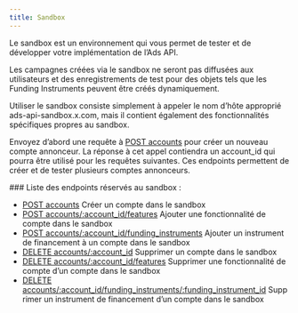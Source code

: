 ```yaml
---
title: Sandbox
---
```


Le sandbox est un environnement qui vous permet de tester et de développer votre implémentation de l’Ads API.

Les campagnes créées via le sandbox ne seront pas diffusées aux utilisateurs et des enregistrements de test pour des objets tels que les Funding Instruments peuvent être créés dynamiquement.

Utiliser le sandbox consiste simplement à appeler le nom d’hôte approprié ads-api-sandbox.x.com, mais il contient également des fonctionnalités spécifiques propres au sandbox.

Envoyez d’abord une requête à [POST accounts](/fr/x-ads-api/campaign-management#post-accounts) pour créer un nouveau compte annonceur. La réponse à cet appel contiendra un account_id qui pourra être utilisé pour les requêtes suivantes. Ces endpoints permettent de créer et de tester plusieurs comptes annonceurs.

<div id="sandbox-only-endpoint-list">
  ### Liste des endpoints réservés au sandbox :
</div>

* [POST accounts](/fr/x-ads-api/campaign-management#post-accounts) Créer un compte dans le sandbox
* [POST accounts/:account_id/features](/fr/x-ads-api/campaign-management#post-accounts-account-id-features) Ajouter une fonctionnalité de compte dans le sandbox
* [POST accounts/:account_id/funding_instruments](/fr/x-ads-api/campaign-management#post-accounts-account-id-funding-instruments) Ajouter un instrument de financement à un compte dans le sandbox
* [DELETE accounts/:account_id](/fr/x-ads-api/campaign-management#delete-accounts-account-id) Supprimer un compte dans le sandbox
* [DELETE accounts/:account_id/features](/fr/x-ads-api/campaign-management#delete-accounts-account-id-features) Supprimer une fonctionnalité de compte d’un compte dans le sandbox
* [DELETE accounts/:account_id/funding_instruments/:funding_instrument_id](/fr/x-ads-api/campaign-management#delete-accounts-account-id-funding-instruments-funding-instrument-id) Supprimer un instrument de financement d’un compte dans le sandbox